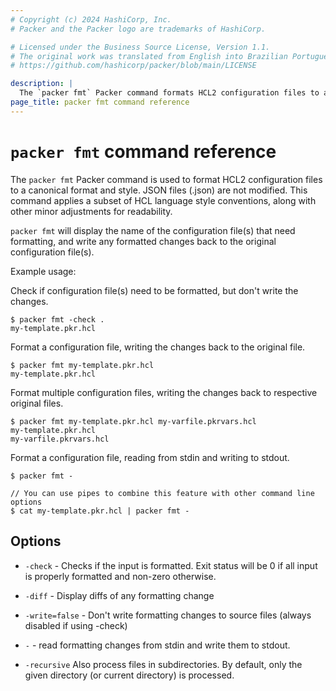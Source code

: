 ```yaml
---
# Copyright (c) 2024 HashiCorp, Inc.
# Packer and the Packer logo are trademarks of HashiCorp.

# Licensed under the Business Source License, Version 1.1.
# The original work was translated from English into Brazilian Portuguese.
# https://github.com/hashicorp/packer/blob/main/LICENSE

description: |
  The `packer fmt` Packer command formats HCL2 configuration files to a canonical format and style to help you prevent coding errors.
page_title: packer fmt command reference
---
```


# `packer fmt` command reference

The `packer fmt` Packer command is used to format HCL2 configuration files to
a canonical format and style. JSON files (.json) are not modified. This command
applies a subset of HCL language style conventions, along with other minor
adjustments for readability.

`packer fmt` will display the name of the configuration file(s) that need formatting,
and write any formatted changes back to the original configuration file(s).

Example usage:

Check if configuration file(s) need to be formatted, but don't write the changes.

```shell-session
$ packer fmt -check .
my-template.pkr.hcl

```

Format a configuration file, writing the changes back to the original file.

```shell-session
$ packer fmt my-template.pkr.hcl
my-template.pkr.hcl

```

Format multiple configuration files, writing the changes back to respective original files.

```shell-session
$ packer fmt my-template.pkr.hcl my-varfile.pkrvars.hcl
my-template.pkr.hcl
my-varfile.pkrvars.hcl

```

Format a configuration file, reading from stdin and writing to stdout.

```shell-session
$ packer fmt -

// You can use pipes to combine this feature with other command line options
$ cat my-template.pkr.hcl | packer fmt -
```

## Options

- `-check` - Checks if the input is formatted. Exit status will be 0 if all
  input is properly formatted and non-zero otherwise.

- `-diff` - Display diffs of any formatting change

- `-write=false` - Don't write formatting changes to source files
  (always disabled if using -check)

- `-` - read formatting changes from stdin and write them to stdout.

- `-recursive` Also process files in subdirectories. By default, only the
  given directory (or current directory) is processed.
